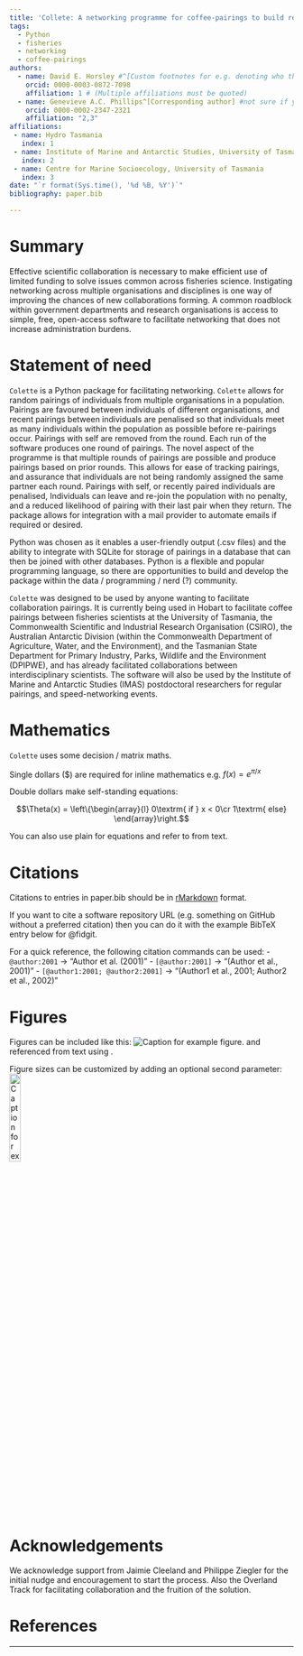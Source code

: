 ```yaml
---
title: 'Collete: A networking programme for coffee-pairings to build research connections'
tags:
  - Python
  - fisheries
  - networking
  - coffee-pairings
authors:
  - name: David E. Horsley #^[Custom footnotes for e.g. denoting who the corresponding author is can be included like this.]
    orcid: 0000-0003-0872-7098
    affiliation: 1 # (Multiple affiliations must be quoted)
  - name: Genevieve A.C. Phillips^[Corresponding author] #not sure if you also want to be corresponding author??
    orcid: 0000-0002-2347-2321
    affiliation: "2,3"
affiliations:
 - name: Hydro Tasmania
   index: 1
 - name: Institute of Marine and Antarctic Studies, University of Tasmania
   index: 2
 - name: Centre for Marine Socioecology, University of Tasmania
   index: 3
date: "`r format(Sys.time(), '%d %B, %Y')`"
bibliography: paper.bib

---
```


# Summary

Effective scientific collaboration is necessary to make efficient use of limited funding to solve issues common across fisheries science. Instigating networking across multiple organisations and disciplines is one way of improving the chances of new collaborations forming. A common roadblock within government departments and research organisations is access to simple, free, open-access software to facilitate networking that does not increase administration burdens. 

# Statement of need

`Colette` is a Python package for facilitating networking. `Colette` allows for random pairings of individuals from multiple organisations in a population. Pairings are favoured between individuals of different organisations, and recent pairings between individuals are penalised so that individuals meet as many individuals within the population as possible before re-pairings occur. Pairings with self are removed from the round. Each run of the software produces one round of pairings. The novel aspect of the programme is that multiple rounds of pairings are possible and produce pairings based on prior rounds. This allows for ease of tracking pairings, and assurance that individuals are not being randomly assigned the same partner each round. Pairings with self, or recently paired individuals are penalised, Individuals can leave and re-join the population with no penalty, and a reduced likelihood of pairing with their last pair when they return. The package allows for integration with a mail provider to automate emails if required or desired.

Python was chosen as it enables a user-friendly output (.csv files) and the ability to integrate with SQLite for storage of pairings in a database that can then be joined with other databases. Python is a flexible and popular programming language, so there are opportunities to build and develop the package within the data / programming / nerd (?) community.

`Colette` was designed to be used by anyone wanting to facilitate collaboration pairings. It is currently being used in Hobart to facilitate coffee pairings between fisheries scientists at the University of Tasmania, the Commonwealth Scientific and Industrial Research Organisation (CSIRO), the Australian Antarctic Division (within the Commonwealth Department of Agriculture, Water, and the Environment), and the Tasmanian State Department for Primary Industry, Parks, Wildlife and the Environment (DPIPWE), and has already facilitated collaborations between interdisciplinary scientists. The software will also be used by the Institute of Marine and Antarctic Studies (IMAS) postdoctoral researchers for regular pairings, and speed-networking events.

# Mathematics

`Colette` uses some decision / matrix maths.

Single dollars ($) are required for inline mathematics e.g. $f(x) = e^{\pi/x}$

Double dollars make self-standing equations:

$$\Theta(x) = \left\{\begin{array}{l}
0\textrm{ if } x < 0\cr
1\textrm{ else}
\end{array}\right.$$

You can also use plain \LaTeX for equations
\begin{equation}\label{eq:fourier}
\hat f(\omega) = \int_{-\infty}^{\infty} f(x) e^{i\omega x} dx
\end{equation}
and refer to \autoref{eq:fourier} from text.

# Citations

Citations to entries in paper.bib should be in
[rMarkdown](http://rmarkdown.rstudio.com/authoring_bibliographies_and_citations.html)
format.

If you want to cite a software repository URL (e.g. something on GitHub without a preferred
citation) then you can do it with the example BibTeX entry below for @fidgit.

For a quick reference, the following citation commands can be used:
- `@author:2001`  ->  "Author et al. (2001)"
- `[@author:2001]` -> "(Author et al., 2001)"
- `[@author1:2001; @author2:2001]` -> "(Author1 et al., 2001; Author2 et al., 2002)"

# Figures

Figures can be included like this:
![Caption for example figure.\label{fig:example}](figure.png)
and referenced from text using \autoref{fig:example}.

Figure sizes can be customized by adding an optional second parameter:
![Caption for example figure.](figure.png){ width=20% }

# Acknowledgements

We acknowledge support from Jaimie Cleeland and Philippe Ziegler for the initial nudge and encouragement to start the process. Also the Overland Track for facilitating collaboration and the fruition of the solution.

# References

---